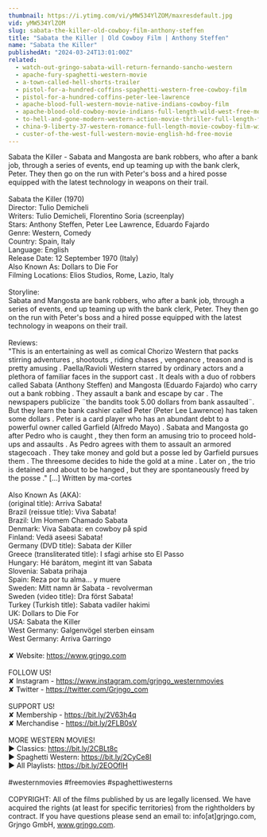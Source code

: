 ```yaml
---
thumbnail: https://i.ytimg.com/vi/yMW534YlZOM/maxresdefault.jpg
vid: yMW534YlZOM
slug: sabata-the-killer-old-cowboy-film-anthony-steffen
title: "Sabata the Killer | Old Cowboy Film | Anthony Steffen"
name: "Sabata the Killer"
publishedAt: "2024-03-24T13:01:00Z"
related:
  - watch-out-gringo-sabata-will-return-fernando-sancho-western
  - apache-fury-spaghetti-western-movie
  - a-town-called-hell-shorts-trailer
  - pistol-for-a-hundred-coffins-spaghetti-western-free-cowboy-film
  - pistol-for-a-hundred-coffins-peter-lee-lawrence
  - apache-blood-full-western-movie-native-indians-cowboy-film
  - apache-blood-old-cowboy-movie-indians-full-length-wild-west-free-movie-on-youtube
  - to-hell-and-gone-modern-western-action-movie-thriller-full-length-feature-film-hd
  - china-9-liberty-37-western-romance-full-length-movie-cowboy-film-wild-west
  - custer-of-the-west-full-western-movie-english-hd-free-movie
---
```


Sabata the Killer - Sabata and Mangosta are bank robbers, who after a bank job, through a series of events, end up teaming up with the bank clerk, Peter. They then go on the run with Peter's boss and a hired posse equipped with the latest technology in weapons on their trail.<br />
<br />
Sabata the Killer (1970)<br />
Director: Tulio Demicheli<br />
Writers: Tulio Demicheli, Florentino Soria (screenplay) <br />
Stars: Anthony Steffen, Peter Lee Lawrence, Eduardo Fajardo<br />
Genre: Western, Comedy<br />
Country: Spain, Italy<br />
Language: English<br />
Release Date: 12 September 1970 (Italy)<br />
Also Known As: Dollars to Die For<br />
Filming Locations: Elios Studios, Rome, Lazio, Italy<br />
<br />
Storyline:<br />
Sabata and Mangosta are bank robbers, who after a bank job, through a series of events, end up teaming up with the bank clerk, Peter. They then go on the run with Peter's boss and a hired posse equipped with the latest technology in weapons on their trail.<br />
<br />
Reviews:<br />
"This is an entertaining as well as comical Chorizo Western that packs stirring adventures , shootouts , riding chases , vengeance , treason and is pretty amusing . Paella/Ravioli Western starred by ordinary actors and a plethora of familiar faces in the support cast . It deals with a duo of robbers called Sabata (Anthony Steffen) and Mangosta (Eduardo Fajardo) who carry out a bank robbing . They assault a bank and escape by car . The newspapers publicize ¨the bandits took 5.00 dollars from bank assaulted¨. But they learn the bank cashier called Peter (Peter Lee Lawrence) has taken some dollars . Peter is a card player who has an abundant debt to a powerful owner called Garfield (Alfredo Mayo) . Sabata and Mangosta go after Pedro who is caught , they then form an amusing trio to proceed hold-ups and assaults . As Pedro agrees with them to assault an armored stagecoach . They take money and gold but a posse led by Garfield pursues them . The threesome decides to hide the gold at a mine . Later on , the trio is detained and about to be hanged , but they are spontaneously freed by the posse ." [...] Written by ma-cortes <br />
<br />
Also Known As (AKA):<br />
(original title): Arriva Sabata!<br />
Brazil (reissue title): Viva Sabata!<br />
Brazil: Um Homem Chamado Sabata<br />
Denmark: Viva Sabata: en cowboy på spid<br />
Finland: Vedä aseesi Sabata!<br />
Germany (DVD title): Sabata der Killer<br />
Greece (transliterated title): I sfagi arhise sto El Passo<br />
Hungary: Hé barátom, megint itt van Sabata<br />
Slovenia: Sabata prihaja<br />
Spain: Reza por tu alma... y muere<br />
Sweden: Mitt namn är Sabata - revolverman<br />
Sweden (video title): Dra först Sabata!<br />
Turkey (Turkish title): Sabata vadiler hakimi<br />
UK: Dollars to Die For<br />
USA: Sabata the Killer<br />
West Germany: Galgenvögel sterben einsam<br />
West Germany: Arriva Garringo<br />
<br />
✘ Website: https://www.grjngo.com<br />
<br />
FOLLOW US!<br />
✘ Instagram - https://www.instagram.com/grjngo_westernmovies<br />
✘ Twitter - https://twitter.com/Grjngo_com<br />
<br />
SUPPORT US!<br />
✘ Membership - https://bit.ly/2V63h4q<br />
✘ Merchandise - https://bit.ly/2FLB0sV<br />
<br />
MORE WESTERN MOVIES! <br />
► Classics: https://bit.ly/2CBLt8c <br />
► Spaghetti Western: https://bit.ly/2CyCe8I <br />
► All Playlists: https://bit.ly/2EOOfIH <br />
<br />
#westernmovies #freemovies #spaghettiwesterns<br />
<br />
COPYRIGHT: All of the films published by us are legally licensed. We have acquired the rights (at least for specific territories) from the rightholders by contract. If you have questions please send an email to: info[at]grjngo.com, Grjngo GmbH, www.grjngo.com.